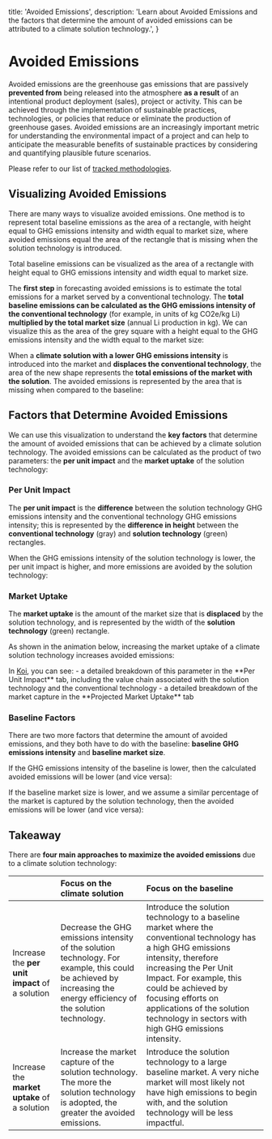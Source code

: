
  title: 'Avoided Emissions',
  description:
    'Learn about Avoided Emissions and the factors that determine the amount of avoided emissions can be attributed to a climate solution technology.',
}

# Avoided Emissions

<PageInformationalData lastModified={lastModified} />

Avoided emissions are the greenhouse gas emissions that are passively **prevented from**
being released into the atmosphere **as a result** of an intentional product deployment (sales), project or activity. This can be achieved through the implementation of
sustainable practices, technologies, or policies that reduce or
eliminate the production of greenhouse gases. Avoided emissions are an
increasingly important metric for understanding the environmental impact of a project
and can help to anticipate the measurable benefits of sustainable practices by considering and quantifying plausible future scenarios.

Please refer to our list of [tracked methodologies](/docs/data-and-methodology/methodology-alignment).

## Visualizing Avoided Emissions

There are many ways to visualize avoided emissions. One method is to represent total baseline emissions as the area of a rectangle, with height equal to GHG emissions intensity and width equal to market size,
where avoided emissions equal the area of the rectangle that is missing when the solution technology is introduced.

<div className="flex flex-row">
  <ImageZoom
    src={AE1}
    alt="Total baseline emissions visualization"
    containerClassName="w-5/6 sm:w-1/3"
    className="w-full"
/>
  <ImageZoom
    src={AE2}
    alt="Total baseline emissions visualization"
    containerClassName="w-5/6 sm:w-1/3"
    className="w-full"
/>
  <ImageZoom
    src={AE3}
    alt="Total baseline emissions visualization"
    containerClassName="w-5/6 sm:w-1/3"
    className="w-full"
/>
</div>
<span className="koi-docs-caption mx-auto">
  Total baseline emissions can be visualized as the area of a rectangle with height equal to GHG emissions intensity and width equal to market size.
</span>


The **first step** in forecasting avoided emissions is to estimate the total emissions for a market served by
a conventional technology. The **total baseline emissions can be calculated as the GHG emissions intensity
of the conventional technology** (for example, in units of kg CO2e/kg Li) **multiplied by the total market
size** (annual Li production in kg). We can visualize this as the area of the grey square with a height
equal to the GHG emissions intensity and the width equal to the market size:

<ImageZoom
src={introAEImage}
alt="Baseline emissions visualization"
className="w-2/3 sm:w-1/2"
caption="Baseline emissions can be visualized as the area of a rectangle with height equal to GHG emissions intensity and width equal to market size."
/>


When a **climate solution with a lower GHG emissions intensity** is introduced into the market
and **displaces the conventional technology**, the area of the new shape represents the **total emissions of
the market with the solution**. The avoided emissions is represented by the area that is missing when
compared to the baseline:

<ImageZoom
src={fullAnimation}
alt="Baseline emissions visualization"
caption="When a climate solution technology is introduced, avoided emissions are represented by the difference in area."
/>


## Factors that Determine Avoided Emissions

We can use this visualization to understand the **key factors** that determine the amount of avoided
emissions that can be achieved by a climate solution technology. The avoided emissions can be calculated
as the product of two parameters: the **per unit impact** and the **market uptake** of the solution
technology:

<ImageZoom
src={factorsAnimation}
alt="Baseline emissions visualization"
caption="Avoided emissions are determined by per unit impact and market uptake of the solution technology."
/>


### Per Unit Impact
The **per unit impact** is the **difference** between the solution technology GHG emissions intensity and the
conventional technology GHG emissions intensity; this is represented by the **difference in height** between
the **conventional technology** (gray) and **solution technology** (green) rectangles.

When the GHG emissions intensity of the solution technology is lower, the per unit impact
is higher, and more emissions are avoided by the solution technology:

<ImageZoom
src={ghgAnimation}
alt="Baseline emissions visualization"
caption="Lower GHG emissions intensity of the solution technology leads to higher per unit impact."
/>


### Market Uptake
The **market uptake** is the
amount of the market size that is **displaced** by the solution technology, and is represented by the width
of the **solution technology** (green) rectangle.

As shown in the animation below, increasing the market uptake of a climate solution technology increases avoided emissions:

<ImageZoom
src={marketAnimation}
alt="Baseline emissions visualization"
caption="Greater market uptake of the solution technology increases avoided emissions."
/>


<Tip>
In <a href={`${process.env.NEXT_PUBLIC_KOI_STUDIO_BASE_URL}?utm_source=docs&utm_content=per-unit-impact-link`} target="_blank" rel="noopener noreferrer">Koi</a>, you can see:
- a detailed breakdown of this parameter in the **Per Unit Impact** tab, including the value chain associated with the solution technology and the conventional technology
- a detailed breakdown of the market capture in the **Projected Market Uptake** tab
</Tip>

### Baseline Factors
There are two more factors that determine the amount of avoided emissions, and they both have to do with
the baseline: **baseline GHG emissions intensity** and **baseline market size**.

If the GHG emissions intensity of the baseline is lower, then the calculated avoided
emissions will be lower (and vice versa):

<ImageZoom
src={baselineGHGAnimation}
alt="Baseline emissions visualization"
caption="A lower baseline GHG emissions intensity results in lower avoided emissions."
/>

If the baseline market size is lower, and we assume a similar percentage of the market is captured by the solution technology, then the avoided emissions will be lower (and vice versa):

<ImageZoom
src={baselineMarketAnimation}
alt="Baseline emissions visualization"
caption="A smaller baseline market size leads to lower avoided emissions, assuming similar market capture percentage."
/>

## Takeaway

There are **four main approaches to maximize the avoided emissions** due to a climate solution technology:

|  | Focus on the  climate solution | Focus on the baseline |
| :---- | :---- | :---- |
| Increase the **per unit impact** of a solution | Decrease the GHG emissions intensity of the solution technology. For example, this could be achieved by increasing the energy efficiency of the solution technology. | Introduce the solution technology to a baseline market where the conventional technology has a high GHG emissions intensity, therefore increasing the Per Unit Impact. For example, this could be achieved by focusing efforts on applications of the solution technology in sectors with high GHG emissions intensity. |
| Increase the **market uptake** of a solution | Increase the market capture of the solution technology. The more the solution technology is adopted, the greater the avoided emissions.  | Introduce the solution technology to a large baseline market. A very niche market will most likely not have high emissions to begin with, and the solution technology will be less impactful.  |

